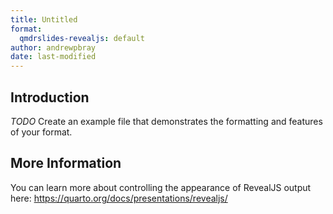 ```yaml
---
title: Untitled
format:
  qmdrslides-revealjs: default
author: andrewpbray
date: last-modified
---
```


## Introduction

*TODO* Create an example file that demonstrates the formatting and features of your format.

## More Information

You can learn more about controlling the appearance of RevealJS output here: <https://quarto.org/docs/presentations/revealjs/>

